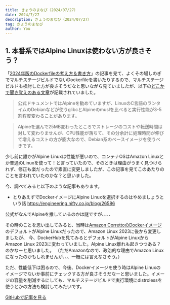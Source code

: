 ```yaml
---
title: きょうのまなび（2024/07/27）
date: 2024/7/27
description: きょうのまなび（2024/07/27）
tag: きょうのまなび
author: You
---
```


## 1. 本番系ではAlpine Linuxは使わない方が良さそう？

「[2024年版のDockerfileの考え方＆書き方](https://future-architect.github.io/articles/20240726a/)」の記事を見て、よくその場しのぎでマルチステージビルドでないDockerfileを書いたりするので、マルチステージビルドも検討した方が良さそうだなと思いながら見ていましたが、以下の[どこかで聞き覚えのある文章](https://future-architect.github.io/articles/20240726a/#イメージが小さいのは良いことだが…)が記載されていました。

> 公式ドキュメントではAlpineを勧めていますが、LinuxのC言語のランタイムのDebianなどが使うglibcとAlpineのmuslを比べると実行性能が3-5割程度変わることがあります。

> Alpineを選んで25MB変わったところでストレージのコストや転送時間は対して変わりませんが、CPU性能が落ちて、その分余計に処理時間が伸びて増えるコストの方が膨大なので、Debian系のベースイメージを使うべきです。

少し前に誰かがAlpine Linuxは性能が悪いので、コンテナOSはAmazon Linuxとか普通のLinuxを使って！と言っていたので、そのときは理由がうまく見つけられず、修正も楽だったので素直に変更しましたが、この記事を見てこのあたりのことを言われていたのかな？と思いました。

今、調べてみると以下のような記事もあります。

- とりあえずでDockerイメージにAlpine Linuxを選択するのはやめましょうという話 https://engineering.nifty.co.jp/blog/26586

公式がなんでAlpineを推しているのかは謎ですが、、、、

その時のことを思い出してみると、当時は[Amazon CorrettoのDockerイメージ](https://hub.docker.com/_/amazoncorretto)のデフォルトがAlpine Linuxだったので、Amazon Linux 2023に後から変更しましたが、
今、DockerHubを見てみるとデフォルトがAlpine LinuxからAmazon Linux 2023に変わっていました。Alpine Linux離れも起きつつある？のかなーと思いました。
（ただAmazonなので、政治的な理由でAmazon Linuxになったのかもしれませんが、、、一概には言えなさそう。）

ただ、性能低下は困るので、今後、Dockerイメージを使う時はAlpine Linuxのイメージでないか事前にチェックする方が良さそうだなーと思いました。イメージの容量を削減するにしても、マルチステージビルドで実行環境にdistrolessを使うとかの方法も検討してみたいです。

[GitHubで記事を見る](https://github.com/kght6123/kght6123.page-v2/blob/main/pages/posts/todays-lesson/20240727.mdx)
